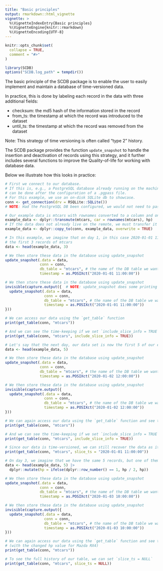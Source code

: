 ```yaml
---
title: "Basic principles"
output: rmarkdown::html_vignette
vignette: >
  %\VignetteIndexEntry{Basic principles}
  %\VignetteEngine{knitr::rmarkdown}
  %\VignetteEncoding{UTF-8}
---
```


```r
knitr::opts_chunk$set(
  collapse = TRUE,
  comment = "#>"
)
```

```r
library(SCDB)
options("SCDB.log_path" = tempdir())
```

The basic principle of the SCDB package is to enable the user to easily implement and maintain a database of time-versioned data.

In practice, this is done by labeling each record in the data with three additional fields:

* checksum: the md5 hash of the information stored in the record
* from_ts: the timestamp at which the record was introduced to the dataset
* until_ts: the timestamp at which the record was removed from the dataset

Note: This strategy of time versioning is often called "type 2" history.


The SCDB package provides the function `update_snapshot` to handle the insertion and deactivation of records using this strategy, and it further includes several functions to improve the Quality-of-life for working with database data.

Below we illustrate how this looks in practice:

```r
# First we connect to our database.
# If this is, e.g., a PostgreSQL database already running on the machine, connection
# can be done after the configuration of a .pgpass file.
# For this example, we use an on-disk SQLite db to showcase.
conn <- get_connection(drv = RSQLite::SQLite())
# NOTE: Had the PostgreSQL DB been configured, we would not need to pass any args to get_connection()
```

```r
# Our example data is mtcars with rownames converted to a column and only the first hp column of mtcars
example_data <- dplyr::transmute(mtcars, car = rownames(mtcars), hp)
# If the data does not already live on the remote, we must transfer it
example_data <- dplyr::copy_to(conn, example_data, overwrite = TRUE)

```

```r
# In this example, we imagine that on day 1, in this case 2020-01-01 11:00:00, our data known to us is
# the first 3 records of mtcars
data <- head(example_data, 3)
```

```r
# We then store these data in the database using update_snapshot
update_snapshot(.data = data,
                conn = conn,
                db_table = "mtcars", # the name of the DB table we want to store the data in
                timestamp = as.POSIXct("2020-01-01 11:00:00"))
```
```r
# We then store these data in the database using update_snapshot
invisible(capture.output({  # NOTE: update_snapshot does some printing to terminal
  update_snapshot(.data = data,
                  conn = conn,
                  db_table = "mtcars", # the name of the DB table we want to store the data in
                  timestamp = as.POSIXct("2020-01-01 11:00:00"))
}))
```


```r
# We can access our data using the `get_table` function
print(get_table(conn, "mtcars"))

# And we can see the time-keeping if we set `include_slice_info = TRUE`
print(get_table(conn, "mtcars", include_slice_info = TRUE))
```

```r
# Let's say that the next day, our data set is now the first 5 of our example data
data <- head(example_data, 5)
```

```r
# We then store these data in the database using update_snapshot
update_snapshot(.data = data,
                conn = conn,
                db_table = "mtcars", # the name of the DB table we want to store the data in
                timestamp = as.POSIXct("2020-01-02 12:00:00"))
```
```r
# We then store these data in the database using update_snapshot
invisible(capture.output({
  update_snapshot(.data = data,
                  conn = conn,
                  db_table = "mtcars", # the name of the DB table we want to store the data in
                  timestamp = as.POSIXct("2020-01-02 12:00:00"))
}))
```

```r

# We can again access our data using the `get_table` function and see the latest available data
print(get_table(conn, "mtcars"))

# And we can see the time-keeping if we set `include_slice_info = TRUE`
print(get_table(conn, "mtcars", include_slice_info = TRUE))

# Since our data is time-versioned, we can still recover the data as it looked the day before
print(get_table(conn, "mtcars", slice_ts = "2020-01-01 11:00:00"))
```

```r
# On day 3, we imagine that we have the same 5 records, but one of them is altered slightly
data <- head(example_data, 5) |>
  dplyr::mutate(hp = ifelse(dplyr::row_number() == 1, hp / 2, hp))
```

```r
# We then store these data in the database using update_snapshot
update_snapshot(.data = data,
                conn = conn,
                db_table = "mtcars", # the name of the DB table we want to store the data in
                timestamp = as.POSIXct("2020-01-03 10:00:00"))
```
```r
# We then store these data in the database using update_snapshot
invisible(capture.output({
  update_snapshot(.data = data,
                  conn = conn,
                  db_table = "mtcars", # the name of the DB table we want to store the data in
                  timestamp = as.POSIXct("2020-01-03 10:00:00"))
}))
```

```r
# We can again access our data using the `get_table` function and see that the currently available data
# (with the changed hp value for Mazda RX4)
print(get_table(conn, "mtcars"))

# To see the full history of our table, we can set `slice_ts = NULL`
print(get_table(conn, "mtcars", slice_ts = NULL))
```
